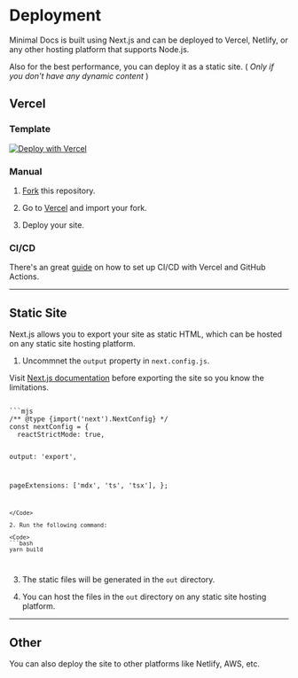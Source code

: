 # Deployment

Minimal Docs is built using Next.js and can be deployed to Vercel, Netlify, or any other hosting platform that supports Node.js.

Also for the best performance, you can deploy it as a static site. ( *Only if you don't have any dynamic content* )

## Vercel

### Template

[![Deploy with Vercel](https://vercel.com/button)](https://vercel.com/new/clone?repository-url=https://github.com/mohitxskull/Minimal)

### Manual

1. [Fork](https://docs.github.com/en/pull-requests/collaborating-with-pull-requests/working-with-forks/fork-a-repo) this repository.

2. Go to [Vercel](https://vercel.com/new) and import your fork.

3. Deploy your site.

### CI/CD

There's an great [guide](https://vercel.com/guides/how-can-i-use-github-actions-with-vercel) on how to set up CI/CD with Vercel and GitHub Actions.

---

## Static Site

Next.js allows you to export your site as static HTML, which can be hosted on any static site hosting platform.

1. Uncommnet the `output` property in `next.config.js`.

Visit [Next.js documentation](https://nextjs.org/docs/pages/building-your-application/deploying/static-exports) before exporting the site so you
know the limitations.

<Code>
```mjs
/** @type {import('next').NextConfig} */
const nextConfig = {
  reactStrictMode: true,

  output: 'export',

  pageExtensions: ['mdx', 'ts', 'tsx'],
};
```
</Code>

2. Run the following command:

<Code>
```bash
yarn build
```
</Code>

3. The static files will be generated in the `out` directory.

4. You can host the files in the `out` directory on any static site hosting platform.

---

## Other

You can also deploy the site to other platforms like Netlify, AWS, etc.